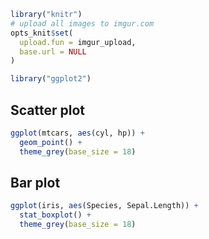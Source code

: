```r
library("knitr")
# upload all images to imgur.com
opts_knit$set(
  upload.fun = imgur_upload,
  base.url = NULL
)
```

```r
library("ggplot2")
```

## Scatter plot

```r
ggplot(mtcars, aes(cyl, hp)) + 
  geom_point() + 
  theme_grey(base_size = 18)
```

## Bar plot

```r
ggplot(iris, aes(Species, Sepal.Length)) + 
  stat_boxplot() +
  theme_grey(base_size = 18)
```
